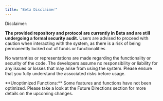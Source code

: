 ```yaml
---
title: "Beta Disclaimer"
---
```


<Warning>
  Disclaimer:

  **The provided repository and protocol are currently in Beta and are still undergoing a formal security audit.** Users are advised to proceed with caution when interacting with the system, as there is a risk of being permanently locked out of funds or functionalities.

  No warranties or representations are made regarding the functionality or security of the code. The developers assume no responsibility or liability for any issues or losses that may arise from using the system. Please ensure that you fully understand the associated risks before usage.
</Warning>

<Info>
  **Unoptimized Functions:** Some features and functions have not been optimized. Please take a look at the Future Directions section for more details on the upcoming changes.
</Info>
